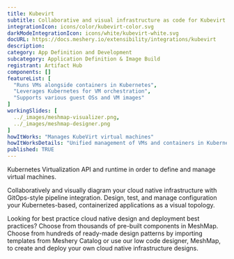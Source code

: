 ```yaml
---
title: Kubevirt
subtitle: Collaborative and visual infrastructure as code for Kubevirt
integrationIcon: icons/color/kubevirt-color.svg
darkModeIntegrationIcon: icons/white/kubevirt-white.svg
docURL: https://docs.meshery.io/extensibility/integrations/kubevirt
description: 
category: App Definition and Development
subcategory: Application Definition & Image Build
registrant: Artifact Hub
components: []
featureList: [
  "Runs VMs alongside containers in Kubernetes",
  "Leverages Kubernetes for VM orchestration",
  "Supports various guest OSs and VM images"
]
workingSlides: [
  ../_images/meshmap-visualizer.png,
  ../_images/meshmap-designer.png
]
howItWorks: "Manages KubeVirt virtual machines"
howItWorksDetails: "Unified management of VMs and containers in Kubernetes"
published: TRUE
---
```

<p>
Kubernetes Virtualization API and runtime in order to define and manage virtual machines.
</p>
<p>
    Collaboratively and visually diagram your cloud native infrastructure with GitOps-style pipeline integration. Design, test, and manage configuration your Kubernetes-based, containerized applications as a visual topology.
</p>
<p>
    Looking for best practice cloud native design and deployment best practices? Choose from thousands of pre-built components in MeshMap. Choose from hundreds of ready-made design patterns by importing templates from Meshery Catalog or use our low code designer, MeshMap, to create and deploy your own cloud native infrastructure designs.
</p>
